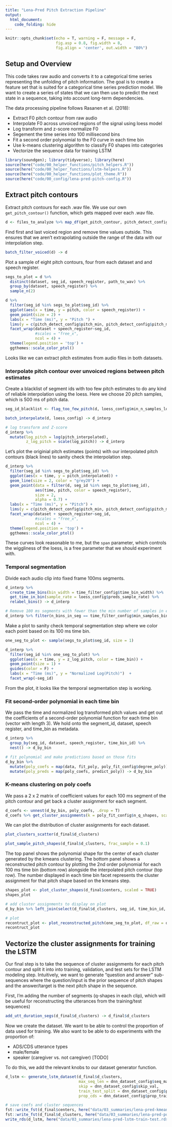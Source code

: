 ```yaml
---
title: "Lena-Pred Pitch Extraction Pipeline"
output: 
  html_document:
    code_folding: hide
---
```


```r
knitr::opts_chunk$set(echo = T, warning = F, message = F,
                      fig.asp = 0.8, fig.width = 8,
                      fig.align = 'center', out.width = "80%")
```

## Setup and Overview

This code takes raw audio and converts it to a categorical time series representing the unfolding of pitch information. The goal is to create a feature set that is suited for a categorical time series prediction model. We want to create a series of states that we can then use to predict the next state in a sequence, taking into account long-term dependencies.

The data processing pipeline follows Rasanen et al. (2018):

* Extract F0 pitch contour from raw audio
* Interpolate F0 across unvoiced regions of the signal using loess model
* Log transform and z-score normalize F0
* Segement the time series into 100 millisecond bins
* Fit a second order polynomial to the F0 curve in each time bin
* Use k-means clustering algorithm to classify F0 shapes into categories
* Vectorize the sequence data for training LSTM 

```r
library(soundgen); library(tidyverse); library(here)
source(here("code/00_helper_functions/pitch_helpers.R"))
source(here("code/00_helper_functions/lstm-helpers.R"))
source(here("code/00_helper_functions/plot_theme.R"))
source(here("code/00_config/lena-pred-pitch-config.R"))
```

## Extract pitch contours

Extract pitch contours for each .wav file. We use our own `get_pitch_contour()` function, which gets mapped over each .wav file. 

```r
d <- files_to_analyze %>% map_df(get_pitch_contour, pitch_detect_config)
```

Find first and last voiced region and remove time values outside. This ensures that we aren't extrapolating outside the range of the data with our interpolation step.

```r
batch_filter_voiced(d) -> d
```

Plot a sample of eight pitch contours, four from each dataset and and speech register.

```r
segs_to_plot = d %>% 
  distinct(dataset, seg_id, speech_register, path_to_wav) %>% 
  group_by(dataset, speech_register) %>% 
  sample_n(2)

d %>% 
  filter(seg_id %in% segs_to_plot$seg_id) %>% 
  ggplot(aes(x = time, y = pitch, color = speech_register)) +
  geom_point(size = 2) +
  labs(x = "Time (ms)", y = "Pitch ") +
  lims(y = c(pitch_detect_config$pitch_min, pitch_detect_config$pitch_max)) +
  facet_wrap(dataset + speech_register~seg_id, 
             #scales = "free_x", 
             ncol = 4) +
  theme(legend.position = 'top') +
  ggthemes::scale_color_ptol() 
```

Looks like we can extract pitch estimates from audio files in both datasets. 

### Interpolate pitch contour over unvoiced regions between pitch estimates

Create a blacklist of segment ids with too few pitch estimates to do any kind of reliable interpolation using the loess. Here we choose 20 pitch samples, which is 500 ms of pitch data. 

```r
seg_id_blacklist <- flag_too_few_pitch(d, loess_config$min_n_samples_loess) 

batch_interpolate(d, loess_config) -> d_interp  

# log transform and Z-score
d_interp %>% 
  mutate(log_pitch = log(pitch_interpolated), 
         z_log_pitch = scale(log_pitch)) -> d_interp
```

Let's plot the originial pitch estimates (points) with our interpolated pitch contours (black lines) to sanity check the interpolation step. 

```r
d_interp %>% 
  filter(seg_id %in% segs_to_plot$seg_id) %>% 
  ggplot(aes(x = time, y = pitch_interpolated)) +
  geom_line(size = 2, color = "grey20") +
  geom_point(data = filter(d, seg_id %in% segs_to_plot$seg_id), 
             aes(time, pitch, color = speech_register), 
             size = 2, 
             alpha = 0.7) +
  labs(x = "Time (ms)", y = "Pitch") +
  lims(y = c(pitch_detect_config$pitch_min, pitch_detect_config$pitch_max)) +
  facet_wrap(dataset + speech_register~seg_id, 
             #scales = "free_x", 
             ncol = 4) +
  theme(legend.position = 'top') +
  ggthemes::scale_color_ptol() 
```

These curves look reasonable to me, but the `span` parameter, which controls the wiggliness of the loess, is a free parameter that we should experiment with.

### Temporal segmentation 

Divide each audio clip into fixed frame 100ms segments.

```r
d_interp %>% 
  create_time_bins(bin_width = time_filter_config$time_bin_width) %>% 
  get_time_in_bin(sample_rate = loess_config$preds_sample_rate) %>% 
  relabel_bins() -> d_interp

# Remove 100 ms segments with fewer than the min number of samples in each bin.
d_interp %>% filter(n_bins_in_seg == time_filter_config$min_samples_bin) -> d_interp
```

Make a plot to sanity check temporal segmentation step where we color each point based on its 100 ms time bin.

```r
one_seg_to_plot <- sample(segs_to_plot$seg_id, size = 1)

d_interp %>% 
  filter(seg_id %in% one_seg_to_plot) %>% 
  ggplot(aes(x = time, y = z_log_pitch, color = time_bin)) +
  geom_point(size = 1) +
  guides(color = F) +
  labs(x = "Time (ms)", y = "Normalized Log(Pitch)")  +
  facet_wrap(~seg_id) 
```

From the plot, it looks like the temporal segmentation step is working. 

### Fit second-order polynomial in each time bin

We pass the time and normalized log transformed pitch values and get out the coefficients of a second-order polynomial function for each time bin (vector with length 3). We hold onto the segment_id, dataset, speech register, and time_bin as metadata. 

```r
d_interp %>% 
  group_by(seg_id, dataset, speech_register, time_bin_id) %>% 
  nest() -> d_by_bin

# fit polynomial and make predictions based on those fits
d_by_bin %>% 
  mutate(poly_coefs = map(data, fit_poly, poly_fit_config$degree_poly)) %>% 
  mutate(poly_preds = map(poly_coefs, predict_poly)) -> d_by_bin
```

### K-means clustering on poly coefs

We pass a 2 x 2 matrix of coefficient values for each 100 ms segment of the pitch contour and get back  a cluster assignment for each segment.

```r
d_coefs <- unnest(d_by_bin, poly_coefs, .drop = T) 
d_coefs %>% get_cluster_assignments(k = poly_fit_config$n_q_shapes, scale_coefs = T) -> d_final
```

We can plot the distribution of cluster assignments for each dataset. 

```r
plot_clusters_scatter(d_final$d_clusters)
```

```r
plot_sample_pitch_shapes(d_final$d_clusters, frac_sample = 0.1)
```

The top panel shows the polynomial shape for the center of each cluster generated by the kmeans clustering. The bottom panel shows a reconstructed pitch contour by plotting the 2nd order polynomial for each 100 ms time bin (bottom row) alongside the interpolated pitch contour (top row). The number displayed in each time bin facet represents the cluster assignment for that pitch shape based on the kmeans step. 

```r
shapes_plot <- plot_cluster_shapes(d_final$centers, scaled = TRUE)
shapes_plot
```

```r
# add cluster assignments to display on plot
d_by_bin %>% left_join(select(d_final$d_clusters, seg_id, time_bin_id, cluster)) -> d_by_bin

# plot
recontruct_plot <- plot_reconstructed_pitch(one_seg_to_plot, df_raw = d_interp, df_preds = d_by_bin) 
recontruct_plot
```

## Vectorize the cluster assignments for training the LSTM

Our final step is to take the sequence of cluster assignments for each pitch contour and split it into into training, validation, and test sets for the LSTM modeling step. Intuitively, we want to generate "question and answer" sub-sequences where the question/input is the prior sequence of pitch shapes and the answer/target is the next pitch shape in the sequence.

First, I'm adding the number of segments (q-shapes in each clip), which will be useful for reconstructing the utterances from the training/test sequences)

```r
add_utt_duration_segs(d_final$d_clusters) -> d_final$d_clusters
```

Now we create the dataset. We want to be able to control the proportion of data used for training. We also want to be able to do experiments with the proportion of:

* ADS/CDS utterance types 
* male/female
* speaker (caregiver vs. not caregiver) [TODO]

To do this, we add the relevant knobs to our dataset generator function.

```r
d_lstm <- generate_lstm_dataset(d_final$d_clusters, 
                                max_seq_len = dnn_dataset_config$seq_max_len, 
                                skip = dnn_dataset_config$skip_val,
                                train_test_split = dnn_dataset_config$prop_train,
                                prop_cds = dnn_dataset_config$prop_train_cds)

# save coefs and cluster sequences
fst::write_fst(d_final$centers, here("data/03_summaries/lena-pred-kmeans-centers.fst"))
fst::write_fst(d_final$d_clusters, here("data/03_summaries/lena-pred-poly-coefs.fst"))
write_rds(d_lstm, here("data/03_summaries/lena-pred-lstm-train-test.rds"))
```
